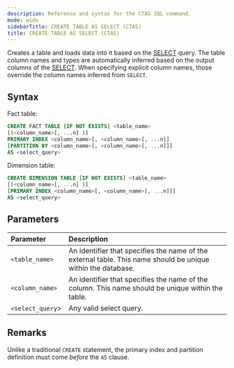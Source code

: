 ```yaml
---
description: Reference and syntax for the CTAS SQL command.
mode: wide
sidebarTitle: CREATE TABLE AS SELECT (CTAS)
title: CREATE TABLE AS SELECT (CTAS)
---
```



Creates a table and loads data into it based on the [SELECT](/commands/queries/select) query. The table column names and types are automatically inferred based on the output columns of the [SELECT](/commands/queries/select). When specifying explicit column names, those override the column names inferred from `SELECT`.

## Syntax

Fact table:

```sql
CREATE FACT TABLE [IF NOT EXISTS] <table_name>
[(<column_name>[, ...n] )]
PRIMARY INDEX <column_name>[, <column_name>[, ...n]]
[PARTITION BY <column_name>[, <column_name>[, ...n]]]
AS <select_query>
```

Dimension table:

```sql
CREATE DIMENSION TABLE [IF NOT EXISTS] <table_name>
[(<column_name>[, ...n] )]
[PRIMARY INDEX <column_name>[, <column_name>[, ...n]]]
AS <select_query>
```

## Parameters


| Parameter                                       | Description                                                                                                     |
| :----------------------------------------------- | :--------------------------------------------------------------------------------------------------------------- |
| `<table_name>`                                  | An identifier that specifies the name of the external table. This name should be unique within the database. |
| `<column_name>` | An identifier that specifies the name of the column. This name should be unique within the table.               |
| `<select_query`>                                | Any valid select query.                                                                                        |


## Remarks


Unlike a traditional `CREATE` statement, the primary index and partition definition must come *before* the `AS` clause.

